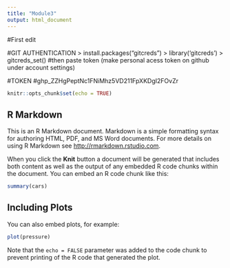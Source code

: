 ```yaml
---
title: "Module3"
output: html_document
---
```


#First edit 

#GIT AUTHENTICATION 
> install.packages("gitcreds")
> library('gitcreds')
> gitcreds_set()
#then paste token (make personal acess token on github under account settings)

#TOKEN
#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

```r
knitr::opts_chunk$set(echo = TRUE)
```

## R Markdown

This is an R Markdown document. Markdown is a simple formatting syntax for authoring HTML, PDF, and MS Word documents. For more details on using R Markdown see <http://rmarkdown.rstudio.com>.

When you click the **Knit** button a document will be generated that includes both content as well as the output of any embedded R code chunks within the document. You can embed an R code chunk like this:

```r
summary(cars)
```

## Including Plots

You can also embed plots, for example:

```r
plot(pressure)
```

Note that the `echo = FALSE` parameter was added to the code chunk to prevent printing of the R code that generated the plot.
